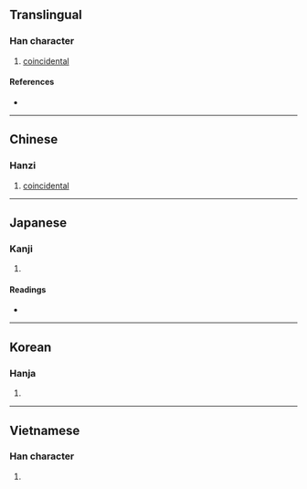 {{character info/new}}
==Translingual==

===Han character===
{{Han char|rn=30|rad=口|as=12|sn=15|four=62027|canj=RHKB|ids=⿰口喬}}

# {{lb|mul|Cantonese}} [[coincidental]]

====References====
* {{Han ref|kx=0207.290|dkj=04275|dj=0430.240|hdz=10684.050|uh=563A|ud=22074|bh=E548|bd=58696}}

----

==Chinese==
{{zh-forms|s=𪡀}}
===Hanzi===
{{zh-pron
|m=chǎn,qiáo
|c=kiu2,kiu4
}}


# [[coincidental]]


----

==Japanese==

===Kanji===
{{ja-kanji|grade=|rs=口12}}

# {{defn|lang=ja|sort=口12}}

====Readings====
* {{ja-readings|on=[[きょう]] (kyō), [[ぎょう]] (gyō)|kun=}}

----

==Korean==

===Hanja===
{{ko-hanja|hangeul=교|rv=gyo|mr=kyo}}

# {{defn|lang=ko|sort=口12}}

----

==Vietnamese==

===Han character===
{{vi-hantu|[[ghẹo]]|rs=口12}}

# {{defn|lang=vi|sort=口12}}